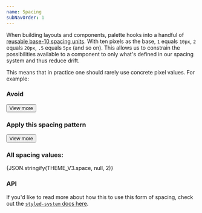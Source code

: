 ```yaml
---
name: Spacing
subNavOrder: 1
---
```


When building layouts and components, palette hooks into a handful of
[reusable base-10 spacing units](https://github.com/artsy/palette/blob/master/packages/palette-tokens/src/themes/v3.tsx#L98-L112).
With ten pixels as the base, `1` equals `10px`, `2` equals `20px`, `.5` equals
`5px` (and so on). This allows us to constrain the possibilities available to a
component to only what's defined in our spacing system and thus reduce drift.

This means that in practice one should rarely use concrete pixel values. For example:

### Avoid

<Playground layout="horizontal">
  <Box mt="10px" p="20px">
    <Button>View more</Button>
  </Box>
</Playground>

### Apply this spacing pattern

<Playground layout="horizontal">
  <Box mt={1} p={2}>
    <Button variant="secondaryOutline">View more</Button>
  </Box>
</Playground>

### All spacing values:

<Box as="pre" mb={4}>
  {JSON.stringify(THEME_V3.space, null, 2)}
</Box>

### API

If you'd like to read more about how this to use this form of spacing, check out the [`styled-system` docs here](https://github.com/jxnblk/styled-system/blob/master/docs/api.md#space).
